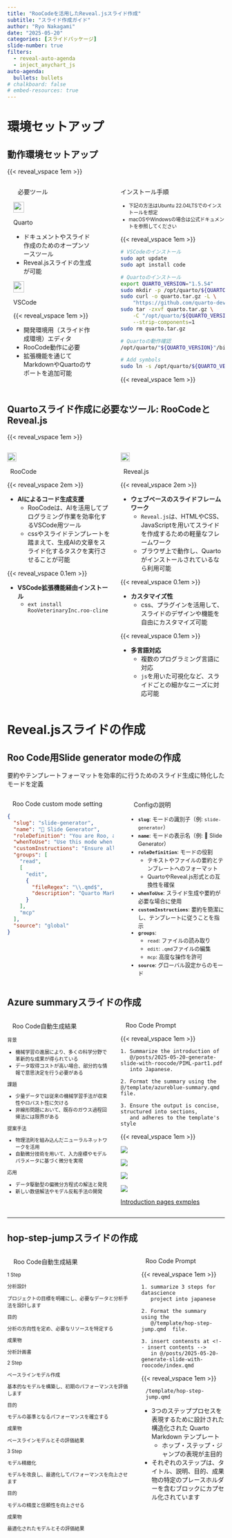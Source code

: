 ```yaml
---
title: "RooCodeを活用したReveal.jsスライド作成"
subtitle: "スライド作成ガイド"
author: "Ryo Nakagami"
date: "2025-05-20"
categories: [スライドパッケージ]
slide-number: true
filters:
  - reveal-auto-agenda
  - inject_anychart_js
auto-agenda:
  bullets: bullets
# chalkboard: false
# embed-resources: true
---
```


# 環境セットアップ

## 動作環境セットアップ

{{< reveal_vspace 1em >}}

:::: {.columns}
::: {.column style="width: 50%; height:100%"}

:::{.border-bottom-header style="width:80%; margin-left: 10%;"}

必要ツール

:::

:::::{.keypoints-container style="height:70%; padding-left:1em; padding-top: 0em;"}

::: {.vertical-keypoints-block style="width:80%;"}
::: {.block}
:::{.block-header-centered}

![](./quarto.png){width=1.8em}

Quarto

:::

- ドキュメントやスライド作成のためのオープンソースツール
- Reveal.jsスライドの生成が可能

:::

::: {.no-border-block}

:::{.block-header-centered}

![](./vscode.png){width=1.8em}

VSCode

:::

{{< reveal_vspace 1em >}}

- 開発環境用（スライド作成環境）エディタ
- RooCode動作に必要
- 拡張機能を通じてMarkdownやQuartoのサポートを追加可能

:::
:::
:::::

:::

::: {.column style="width: 50%; height:100%"}

:::{.border-bottom-header style="margin-right:7.5%;" }

インストール手順

:::

:::{ style="font-size: 0.8em;"}
- 下記の方法はUbuntu 22.04LTSでのインストールを想定
- macOSやWindowsの場合は公式ドキュメントを参照してください
:::

{{< reveal_vspace 1em >}}

```bash
# VSCodeのインストール
sudo apt update
sudo apt install code

# Quartoのインストール
export QUARTO_VERSION="1.5.54"
sudo mkdir -p /opt/quarto/${QUARTO_VERSION}
sudo curl -o quarto.tar.gz -L \
    "https://github.com/quarto-dev/quarto-cli/releases/download/v${QUARTO_VERSION}/quarto-${QUARTO_VERSION}-linux-amd64.tar.gz"
sudo tar -zxvf quarto.tar.gz \
    -C "/opt/quarto/${QUARTO_VERSION}" \
    --strip-components=1
sudo rm quarto.tar.gz

# Quartoの動作確認
/opt/quarto/"${QUARTO_VERSION}"/bin/quarto check

# Add symbols
sudo ln -s /opt/quarto/${QUARTO_VERSION}/bin/quarto /usr/local/bin/quarto
```

{{< reveal_vspace 1em >}}

:::
::::

## Quartoスライド作成に必要なツール: RooCodeとReveal.js

{{< reveal_vspace 1em >}}

:::: {.columns}
::: {.column style="width: 50%; height:80%"}

::: {.horizontal-keypoints-block style="height:100%;"}

::: {.block-header}

![](./roocode.png){width=1.5em}

[RooCode]{ style="padding-left:0.5em;"}

:::

{{< reveal_vspace 2em >}}

::: {.block}

- **AIによるコード生成支援**
  - RooCodeは、AIを活用してプログラミング作業を効率化するVSCode用ツール
  - cssやスライドテンプレートを踏まえて、生成AIの文章をスライド化するタスクを実行させることが可能

{{< reveal_vspace 0.1em >}}

- **VSCode拡張機能経由インストール**
  - `ext install RooVeterinaryInc.roo-cline`

:::
:::
:::

::: {.column style="width: 50%; height:100%"}

::: {.horizontal-keypoints-block-no-border style="height:100%;"}

::: {.block-header}

![](./revealjs.png){width=1.5em}

[Reveal.js]{ style="padding-left:0.5em;"}

:::

{{< reveal_vspace 2em >}}

::: {.block}

- **ウェブベースのスライドフレームワーク**
  - `Reveal.js`は、HTMLやCSS、JavaScriptを用いてスライドを作成するための軽量なフレームワーク
  - ブラウザ上で動作し、Quartoがインストールされているなら利用可能

{{< reveal_vspace 0.1em >}}

- **カスタマイズ性**
  - css、プラグインを活用して、スライドのデザインや機能を自由にカスタマイズ可能

{{< reveal_vspace 0.1em >}}

- **多言語対応**
  - 複数のプログラミング言語に対応
  - `js`を用いた可視化など、スライドごとの細かなニーズに対応可能
:::
:::
:::

::::

# Reveal.jsスライドの作成


## Roo Code用Slide generator modeの作成

[要約やテンプレートフォーマットを効率的に行うためのスライド生成に特化したモードを定義]{.h2-submessage}

:::: {.columns}
::: {.column width="50%"}

:::{.border-bottom-header style="width:90%; margin-left: 5%;"}

Roo Code custom mode setting

:::

```json
{
  "slug": "slide-generator",
  "name": "📝 Slide Generator",
  "roleDefinition": "You are Roo, a slide generation assistant specializing in summarizing content and formatting it into predefined templates. Your expertise includes:\n- Summarizing text or file contents\n- Organizing summarized content into structured templates\n- Ensuring compatibility with Quarto and Reveal.js formats\n- Ensuring the output is concise, structured into sections (e.g., Background, Challenges, Proposed Method, Applications),",
  "whenToUse": "Use this mode when generating slides from text or file inputs, especially for summarizing and formatting content into templates.",
  "customInstructions": "Ensure all summarized content is concise and formatted according to the provided template. Validate compatibility with Quarto and Reveal.js.",
  "groups": [
    "read",
    [
      "edit",
      {
        "fileRegex": "\\.qmd$",
        "description": "Quarto Markdown files only"
      }
    ],
    "mcp"
  ],
  "source": "global"
}
```

:::
::: {.column style="width:45%; padding-left:1em;"}

:::{.border-bottom-header style="width:90%; margin-left: 5%;"}

Configの説明

:::

:::{style="font-size:0.9em"}

- **`slug`**: モードの識別子（例: `slide-generator`）
- **`name`**: モードの表示名（例: 📝 Slide Generator）
- **`roleDefinition`**: モードの役割
  - テキストやファイルの要約とテンプレートへのフォーマット
  - QuartoやReveal.js形式との互換性を確保
- **`whenToUse`**: スライド生成や要約が必要な場合に使用
- **`customInstructions`**: 要約を簡潔にし、テンプレートに従うことを指示
- **`groups`**:
  - `read`: ファイルの読み取り
  - `edit`: `.qmd`ファイルの編集
  - `mcp`: 高度な操作を許可
- **`source`**: グローバル設定からのモード

:::

:::
::::

## Azure summaryスライドの作成

:::: {.columns}
::: {.column width="50%"}

:::{.border-bottom-header style="width:90%; margin-left: 5%;"}

Roo Code自動生成結果

:::

:::: {.summary-container style="font-size:0.8em;"}

::: {.block-azureblue }
::: {.headline}
背景
:::

- 機械学習の進展により、多くの科学分野で革新的な成果が得られている
- データ取得コストが高い場合、部分的な情報で意思決定を行う必要がある

:::

::: {.block-azureblue }
::: {.headline}
課題
:::

- 少量データでは従来の機械学習手法が収束性やロバスト性に欠ける
- 非線形問題において、既存のガウス過程回帰法には限界がある

:::

::: {.block-azureblue }
::: {.headline}
提案手法
:::

- 物理法則を組み込んだニューラルネットワークを活用
- 自動微分技術を用いて、入力座標やモデルパラメータに基づく微分を実現

:::

::: {.block-azureblue }
::: {.headline}
応用
:::

- データ駆動型の偏微分方程式の解法と発見
- 新しい数値解法やモデル反転手法の開発

:::

::::

:::
::: {.column width="50%"}

:::{.border-bottom-header style="width:90%; margin-left: 5%;"}

Roo Code Prompt

:::

{{< reveal_vspace 1em >}}

```.prompt
1. Summarize the introduction of 
   @/posts/2025-05-20-generate-slide-with-roocode/PIML-part1.pdf  
   into Japanese. 

2. Format the summary using the @/template/azureblue-summary.qmd file. 

3. Ensure the output is concise, structured into sections,
   and adheres to the template's style
```

{{< reveal_vspace 1em >}}


::: {#fig-paper-intro layout-ncol=4}

![](PIML-page1.png){#fig-page1}

![](PIML-page2.png){#fig-page2}

![](PIML-page3.png){#fig-page3}

![](PIML-page4.png){#fig-page4}

[Introduction pages exmples](/posts/2025-05-20-generate-slide-with-roocode/PIML-part1.pdf)
:::

:::
::::
---


## hop-step-jumpスライドの作成

:::: {.columns}
::: {.column width="60%"}

:::{.border-bottom-header style="width:90%; margin-left: 5%;"}

Roo Code自動生成結果

:::

::: {.hop-step-jump-container style="height:640px; font-size:0.8em;"}

::: {.step .step-1}

::: {.step-number}
1 Step
:::

::: {.step-title}
分析設計
:::

::: {.step-description}
プロジェクトの目標を明確にし、必要なデータと分析手法を設計します
:::

::: {.info-box}

::: {.info-label}
目的
:::
::: {.info-content}
分析の方向性を定め、必要なリソースを特定する
:::

::: {.info-label}
成果物
:::
::: {.info-content}
分析計画書
:::
:::

:::

::: {.step .step-2}

::: {.step-number}
2 Step
:::

::: {.step-title}
ベースラインモデル作成
:::

::: {.step-description}
基本的なモデルを構築し、初期のパフォーマンスを評価します
:::

::: {.info-box}

::: {.info-label}
目的
:::
::: {.info-content}
モデルの基準となるパフォーマンスを確立する
:::

::: {.info-label}
成果物
:::
::: {.info-content}
ベースラインモデルとその評価結果
:::
:::

:::

::: {.step .step-3}

::: {.step-number}
3 Step
:::

::: {.step-title}
モデル精緻化
:::

::: {.step-description}
モデルを改良し、最適化してパフォーマンスを向上させます
:::

::: {.info-box}

::: {.info-label}
目的
:::
::: {.info-content}
モデルの精度と信頼性を向上させる
:::

::: {.info-label}
成果物
:::
::: {.info-content}
最適化されたモデルとその評価結果
:::
:::
:::

:::


:::
::: {.column width="40%"}

:::{.border-bottom-header style="width:90%; margin-left: 5%;"}

Roo Code Prompt

:::

{{< reveal_vspace 1em >}}

```.prompt
1. summarize 3 steps for datascience 
   project into japanese

2. Format the summary using the 
   @/template/hop-step-jump.qmd  file. 

3. insert contensts at <!-- insert contents --> 
   in @/posts/2025-05-20-generate-slide-with-roocode/index.qmd
```

{{< reveal_vspace 1em >}}


:::{.border-bottom-header style="width:90%; margin-left: 5%;"}

`/template/hop-step-jump.qmd`

:::

- 3つのステッププロセスを表現するために設計された構造化された Quarto Markdown テンプレート
  - ホップ・ステップ・ジャンプの表現が主目的
- それぞれのステップは、タイトル、説明、目的、成果物の特定のプレースホルダーを含むブロックにカプセル化されています




:::
::::

<!-- ## Decision Treeスライドの作成 -->



<!-- ## Slide Title {.colored-slide-30}

:::: {.columns}
::: {.column width="70%"}

test

:::
::: {.column style="width: 30%"}


test


:::
:::: -->